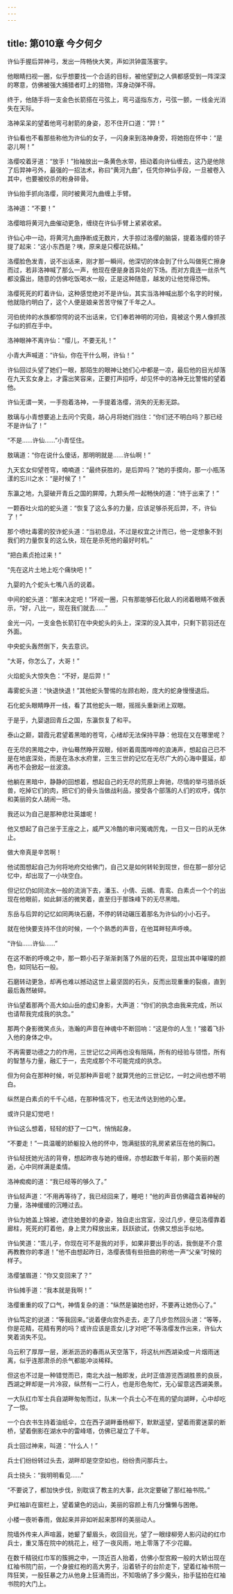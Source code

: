 ```yaml
---
---
---
```

title: 第010章 今夕何夕
---





许仙手握后羿神弓，发出一阵畅快大笑，声如洪钟震荡寰宇。

他眼睛扫视一圈，似乎想要找一个合适的目标，被他望到之人俱都感受到一阵深深的寒意，仿佛被强大捕猎者盯上的猎物，浑身动弹不得。

终于，他随手将一支金色长箭搭在弓弦上，弯弓遥指东方，弓弦一颤，一线金光消失在天际。

洛神呆呆的望着他弯弓射箭的身姿，忍不住开口道：“羿！”

许仙看也不看那些称他为许仙的女子，一闪身来到洛神身旁，将她抱在怀中：“是宓儿啊！”

洛缨咬着牙道：“放手！”抬袖放出一条黄色水带，扭动着向许仙缠去，这乃是他除了后羿神弓外，最强的一招法术，称曰“黄河九曲”，任凭你神仙手段，一旦被卷入其中，也要被绞杀的粉身碎骨。

许仙抬手抓向洛缨，同时被黄河九曲缠上手臂。

洛神道：“不要！”

洛缨暗将黄河九曲催动更急，缠绕在许仙手臂上紧紧收紧。

许仙心中一动，将黄河九曲挣断成无数片，大手掠过洛缨的脑袋，提着洛缨的领子提了起来：“这小东西是？咦，原来是只樱花妖精。”

洛缨脸色发青，说不出话来，刚才那一瞬间，他深切的体会到了什么叫做死亡擦身而过，若非洛神喊了那么一声，他现在便是身首异处的下场。而对方竟连一丝杀气都没露出，随意的仿佛吃饭喝水一般，正是这种随意，越发的让他觉得恐怖。

洛缨死死的盯着许仙，这种感觉绝对不是许仙，其实当洛神喊出那个名字的时候，他就隐约明白了，这个人便是娘亲苦苦守候了千年之人。

河伯统帅的水族都惊愕的说不出话来，它们奉若神明的河伯，竟被这个男人像抓孩子似的抓在手中。

洛神眼神不离许仙：“缨儿，不要无礼！”

小青大声喊道：“许仙，你在干什么啊，许仙！”

许仙回过头望了她们一眼，那陌生的眼神让她们心中都是一凉，最后他的目光却落在九天玄女身上，才露出笑容来，正要打声招呼，却见怀中的洛神无比警惕的望着他。

许仙无谓一笑，一手抱着洛神，一手提着洛缨，消失的无影无踪。

敖璃与小青想要追上去问个究竟，胡心月将她们挡住：“你们还不明白吗？那已经不是许仙了！”

“不是……许仙……”小青怔住。

敖璃道：“你在说什么傻话，那明明就是……许仙啊！”

九天玄女仰望苍穹，喃喃道：“最终获胜的，是后羿吗？”她的手摸向，那一小瓶荡漾的忘川之水：“是时候了！”

东瀛之地，九婴破开青丘之国的屏障，九颗头颅一起畅快的道：“终于出来了！”

一颗吞吐火焰的蛇头道：“恢复了这么多的力量，应该足够杀死后羿，不，许仙了！”

那个喷吐毒雾的狡诈蛇头道：“当初息战，不过是权宜之计而已，他一定想象不到我们的力量恢复的这么快，现在是杀死他的最好时机。”

“把白素贞抢过来！”

“先在这片土地上吃个痛快吧！”

九婴的九个蛇头七嘴八舌的说着。

中间的蛇头道：“那来决定吧！”环视一圈，只有那能够石化敌人的闭着眼睛不做表示，“好，八比一，现在我们就去……”

金光一闪，一支金色长箭钉在中央蛇头的头上，深深的没入其中，只剩下箭羽还在外面。

中央蛇头轰然倒下，失去意识。

“大哥，你怎么了，大哥！”

火焰蛇头大惊失色：“不好，是后羿！”

毒雾蛇头道：“快退快退！”其他蛇头警惕的左顾右盼，庞大的蛇身慢慢退后。

石化蛇头眼睛睁开一线，看了其他蛇头一眼，摇摇头重新闭上双眼。

于是乎，九婴退回青丘之国，东瀛恢复了和平。

泰山之巅，碧霞元君望着黑暗的苍穹，心绪却无法保持平静：他现在又在哪里呢？

在无尽的黑暗之中，许仙蓦然睁开双眼，倾听着周围哗哗的浪涛声，想起自己已不是在地底深处，而是在洛水水府里，三生三世的记忆在无尽广大的心海中蔓延，却再也不会掀起一丝波浪。

他躺在黑暗中，静静的回想着，想起自己的无尽的荒原上奔驰，尽情的举弓猎杀妖兽，吃掉它们的肉，把它们的骨头当做战利品，接受各个部落的人们的欢呼，偶尔和美丽的女人胡闹一场。

我还以为自己是那种悲壮英雄呢！

他又想起了自己坐于王座之上，威严又冷酷的审问冤魂厉鬼，一日又一日的从无休止。

做大帝真是辛苦啊！

他试图想起自己为何将地府交给佛门，自己又是如何转轮到现世，但在那一部分记忆中，却出现了一小块空白。

但记忆仍如同流水一般的流淌下去，潘玉、小倩、云嫣、青鸾、白素贞一个个的出现在他眼前，如此鲜活的微笑着，直至归于那珠峰下的无尽黑暗。

东岳与后羿的记忆如同两块石磨，不停的转动碾压着那名为许仙的小小石子。

就在他快要支持不住的时候，一个个熟悉的声音，在他耳畔轻声呼唤。

“许仙……许仙……”

在这不断的呼唤之中，那一颗小石子渐渐剥落了外层的石壳，显现出其中璀璨的颜色，如同钻石一般。

石磨转动更急，却再也难以撼动这世上最坚固的石头，反而出现重重的裂痕，直到最后轰然破碎。

许仙望着那两个高大如山岳的虚幻身影，大声道：“你们的执念由我来完成，所以也请帮我完成我的执念。”

那两个身影微笑点头，浩瀚的声音在神魂中不断回响：“这是你的人生！”接着飞扑入他的身体之中。

不再需要功德之力的作用，三世记忆之间再也没有阻隔，所有的经验与领悟，所有的智慧与力量，融汇于一，去完成那个不可能完成的执念。

但为何会在那种时候，听见那种声音呢？就算凭他的三世记忆，一时之间也想不明白。

纵然是白素贞的千千心结，在那种情况下，也无法传达到他的心里。

或许只是幻觉吧！

许仙这么想着，轻轻的舒了一口气，悄悄起身。

“不要走！”一具温暖的娇躯投入他的怀中，饱满挺拔的乳房紧紧压在他的胸口。

许仙轻抚她光洁的背脊，想起昨夜与她的缠绵，亦想起数千年前，那个美丽的邂逅，心中同样满是柔情。

洛神痴痴的道：“我已经等的够久了。”

许仙轻声道：“不用再等待了，我已经回来了，睡吧！”他的声音仿佛蕴含着神秘的力量，洛神缓缓的沉睡过去。

许仙为她盖上锦被，遮住她曼妙的身姿，独自走出宫室，没过几步，便见洛缨靠着廊柱，死死的盯着他，身上灵力释放出来，跃跃欲试，仿佛又想出手似地。

许仙笑道：“乖儿子，你现在可不是我的对手，如果非要出手的话，我倒是不介意再教教你的孝道！”他不由想起昨日，洛缨表情有些扭曲的称他一声“父亲”时候的样子。

洛缨皱眉道：“你又变回来了？”

许仙摊手道：“我本就是我啊！”

洛缨重重的叹了口气，神情复杂的道：“纵然是骗她也好，不要再让她伤心了。”

许仙笃定的说道：“等我回来。”说着便向宫外走去，走了几步忽然回头道：“等等，你是花精，花精有男的吗？或许应该是乖女儿才对吧”不等洛缨发作出来，许仙大笑着消失不见。

乌云积了厚厚一层，淅淅沥沥的春雨从天空落下，将这杭州西湖染成一片烟雨迷离，似乎连那肃杀的杀气都能冲淡稀释。

但这也不过是一种错觉而已，南北大战一触即发，此时正值游览西湖胜景的良辰，西湖之畔却是一片冷寂，纵然有一二行人，也是形色匆忙，无心留意这西湖美景。

一大队红巾军士兵自湖畔匆匆而过，队末一个兵士心不在焉的望向湖畔，心中却吃了一惊。

一个白衣书生持着油纸伞，立在西子湖畔垂杨柳下，默默遥望，望着雨雾迷蒙的断桥，望着倒影在湖水中的雷峰塔，仿佛已凝立了千年。

兵士回过神来，叫道：“什么人！”

兵士们纷纷转过头去，湖畔却是空空如也，纷纷责问那兵士。

兵士挠头：“我明明看见……”

“不要说了，都加快步伐，别耽误了教主的大事，此次定要破了那红袖书院。”

尹红袖趴在窗栏上，望着黛色的远山，美丽的容颜上有几分慵懒与困倦。

小楼一夜听春雨，做起来并非如听起来那样的美丽动人。

院墙外传来人声喧嚣，她颦了颦眉头，收回目光，望了一眼绿柳旁人影闪动的红巾兵士，重又落在院中的桃花上，经了一夜风雨，地上零落了不少花瓣。

在数千精锐红巾军的簇拥之中，一顶近百人抬着，仿佛小型宫殿一般的大轿出现在红袖书院门前，一个身披红袍的高大男子，沿着轿子的台阶走下，望着红袖书院一阵狂笑，一股狂暴之力从他身上狂涌而出，不知吸纳了多少魔头，抬手猛拍在红袖书院的大门上。